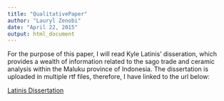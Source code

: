 ```yaml
---
title: "QualitativePaper"
author: "Lauryl Zenobi"
date: "April 22, 2015"
output: html_document
---
```


For the purpose of this paper, I will read Kyle Latinis' disseration, which provides a wealth of information related to the sago trade and ceramic analysis within the Maluku province of Indonesia. The dissertation is uploaded in multiple rtf files, therefore, I have linked to the url below:  

[Latinis Dissertation](https://catalyst.uw.edu/workspace/emilypt/22980/359384)  

